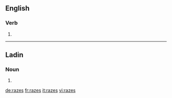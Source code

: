 ==English==

===Verb===
{{head|en|verb form}}

# {{en-third-person singular of|raze}}
----
==Ladin==

===Noun===
{{head|lld|noun plural form}}

# {{plural of|raza|lang=lld}}

[[de:razes]]
[[fr:razes]]
[[it:razes]]
[[vi:razes]]